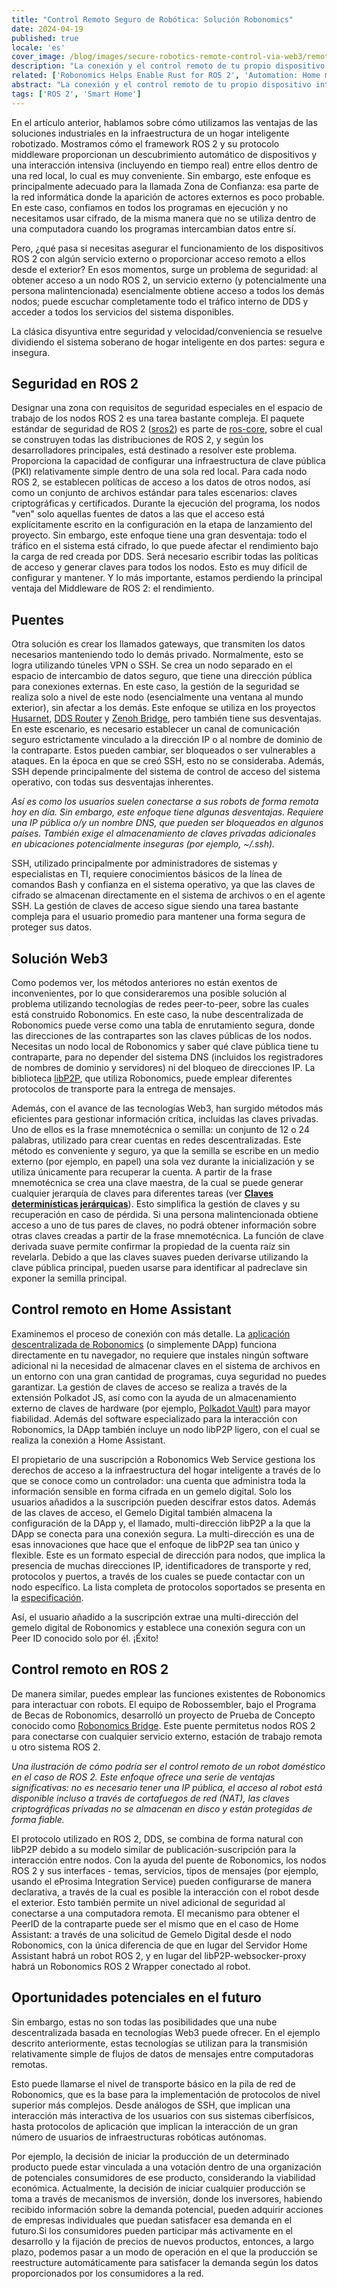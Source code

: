 ```yaml
---
title: "Control Remoto Seguro de Robótica: Solución Robonomics"
date: 2024-04-19
published: true
locale: 'es'
cover_image: /blog/images/secure-robotics-remote-control-via-web3/remote_control_cover.png
description: "La conexión y el control remoto de tu propio dispositivo inteligente es una función muy popular entre los usuarios. Sin embargo, una tarea tan trivial sigue causando muchas dificultades a los usuarios inexpertos, desde superar el NAT hasta problemas de seguridad. En un nuevo artículo, mostraremos cómo se pueden superar estas dificultades con la ayuda de Robonomics."
related: ['Robonomics Helps Enable Rust for ROS 2', 'Automation: Home meets Industrial']
abstract: "La conexión y el control remoto de tu propio dispositivo inteligente es una función muy popular entre los usuarios. Sin embargo, una tarea tan trivial sigue causando muchas dificultades a los usuarios inexpertos, desde superar el NAT hasta problemas de seguridad. En un nuevo artículo, mostraremos cómo se pueden superar estas dificultades con la ayuda de Robonomics."
tags: ['ROS 2', 'Smart Home']
---
```


En el artículo anterior, hablamos sobre cómo utilizamos las ventajas de las soluciones industriales en la infraestructura de un hogar inteligente robotizado. Mostramos cómo el framework ROS 2 y su protocolo middleware proporcionan un descubrimiento automático de dispositivos y una interacción intensiva (incluyendo en tiempo real) entre ellos dentro de una red local, lo cual es muy conveniente. Sin embargo, este enfoque es principalmente adecuado para la llamada Zona de Confianza: esa parte de la red informática donde la aparición de actores externos es poco probable. En este caso, confiamos en todos los programas en ejecución y no necesitamos usar cifrado, de la misma manera que no se utiliza dentro de una computadora cuando los programas intercambian datos entre sí.

Pero, ¿qué pasa si necesitas asegurar el funcionamiento de los dispositivos ROS 2 con algún servicio externo o proporcionar acceso remoto a ellos desde el exterior? En esos momentos, surge un problema de seguridad: al obtener acceso a un nodo ROS 2, un servicio externo (y potencialmente una persona malintencionada) esencialmente obtiene acceso a todos los demás nodos; puede escuchar completamente todo el tráfico interno de DDS y acceder a todos los servicios del sistema disponibles.

La clásica disyuntiva entre seguridad y velocidad/conveniencia se resuelve dividiendo el sistema soberano de hogar inteligente en dos partes: segura e insegura.

## Seguridad en ROS 2

Designar una zona con requisitos de seguridad especiales en el espacio de trabajo de los nodos ROS 2 es una tarea bastante compleja. El paquete estándar de seguridad de ROS 2 ([sros2](https://docs.ros.org/es/rolling/Concepts/Intermediate/About-Security.html)) es parte de [ros-core](https://ros.org/reps/rep-2001.html#id32), sobre el cual se construyen todas las distribuciones de ROS 2, y según los desarrolladores principales, está destinado a resolver este problema. Proporciona la capacidad de configurar una infraestructura de clave pública (PKI) relativamente simple dentro de una sola red local. Para cada nodo ROS 2, se establecen políticas de acceso a los datos de otros nodos, así como un conjunto de archivos estándar para tales escenarios: claves criptográficas y certificados. Durante la ejecución del programa, los nodos "ven" solo aquellas fuentes de datos a las que el acceso está explícitamente escrito en la configuración en la etapa de lanzamiento del proyecto. Sin embargo, este enfoque tiene una gran desventaja: todo el tráfico en el sistema está cifrado, lo que puede afectar el rendimiento bajo la carga de red creada por DDS. Será necesario escribir todas las políticas de acceso y generar claves para todos los nodos. Esto es muy difícil de configurar y mantener. Y lo más importante, estamos perdiendo la principal ventaja del Middleware de ROS 2: el rendimiento.

## Puentes

Otra solución es crear los llamados gateways, que transmiten los datos necesarios manteniendo todo lo demás privado. Normalmente, esto se logra utilizando túneles VPN o SSH. Se crea un nodo separado en el espacio de intercambio de datos seguro, que tiene una dirección pública para conexiones externas. En este caso, la gestión de la seguridad se realiza solo a nivel de este nodo (esencialmente una ventana al mundo exterior), sin afectar a los demás. Este enfoque se utiliza en los proyectos [Husarnet](https://github.com/husarnet/husarnet), [DDS Router](https://github.com/eProsima/DDS-Router) y [Zenoh Bridge](https://github.com/eclipse-zenoh/zenoh-plugin-ros2dds), pero también tiene sus desventajas. En este escenario, es necesario establecer un canal de comunicación seguro estrictamente vinculado a la dirección IP o al nombre de dominio de la contraparte. Estos pueden cambiar, ser bloqueados o ser vulnerables a ataques. En la época en que se creó SSH, esto no se consideraba. Además, SSH depende principalmente del sistema de control de acceso del sistema operativo, con todas sus desventajas inherentes.

<RbImage zoom src="/blog/images/secure-robotics-remote-control-via-web3/remote_control_legacy_approach.png" alt="Classic Remote Control via public IP and SSH/VPN" />

*Así es como los usuarios suelen conectarse a sus robots de forma remota hoy en día. Sin embargo, este enfoque tiene algunas desventajas. Requiere una IP pública o/y un nombre DNS, que pueden ser bloqueados en algunos países. También exige el almacenamiento de claves privadas adicionales en ubicaciones potencialmente inseguras (por ejemplo, ~/.ssh).*

SSH, utilizado principalmente por administradores de sistemas y especialistas en TI, requiere conocimientos básicos de la línea de comandos Bash y confianza en el sistema operativo, ya que las claves de cifrado se almacenan directamente en el sistema de archivos o en el agente SSH. La gestión de claves de acceso sigue siendo una tarea bastante compleja para el usuario promedio para mantener una forma segura de proteger sus datos.

## Solución Web3

Como podemos ver, los métodos anteriores no están exentos de inconvenientes, por lo que consideraremos una posible solución al problema utilizando tecnologías de redes peer-to-peer, sobre las cuales está construido Robonomics. En este caso, la nube descentralizada de Robonomics puede verse como una tabla de enrutamiento segura, donde las direcciones de las contrapartes son las claves públicas de los nodos. Necesitas un nodo local de Robonomics y saber qué clave pública tiene tu contraparte, para no depender del sistema DNS (incluidos los registradores de nombres de dominio y servidores) ni del bloqueo de direcciones IP. La biblioteca [libP2P](https://libp2p.io/), que utiliza Robonomics, puede emplear diferentes protocolos de transporte para la entrega de mensajes.

Además, con el avance de las tecnologías Web3, han surgido métodos más eficientes para gestionar información crítica, incluidas las claves privadas. Uno de ellos es la frase mnemotécnica o semilla: un conjunto de 12 o 24 palabras, utilizado para crear cuentas en redes descentralizadas. Este método es conveniente y seguro, ya que la semilla se escribe en un medio externo (por ejemplo, en papel) una sola vez durante la inicialización y se utiliza únicamente para recuperar la cuenta. A partir de la frase mnemotécnica se crea una clave maestra, de la cual se puede generar cualquier jerarquía de claves para diferentes tareas (ver **[Claves determinísticas jerárquicas](https://docs.substrate.io/reference/command-line-tools/subkey/#hierarchical-deterministic-keys)**). Esto simplifica la gestión de claves y su recuperación en caso de pérdida. Si una persona malintencionada obtiene acceso a uno de tus pares de claves, no podrá obtener información sobre otras claves creadas a partir de la frase mnemotécnica. La función de clave derivada suave permite confirmar la propiedad de la cuenta raíz sin revelarla. Debido a que las claves suaves pueden derivarse utilizando la clave pública principal, pueden usarse para identificar al padreclave sin exponer la semilla principal.

## Control remoto en Home Assistant

Examinemos el proceso de conexión con más detalle. La [aplicación descentralizada de Robonomics](https://robonomics.app/) (o simplemente DApp) funciona directamente en tu navegador, no requiere que instales ningún software adicional ni la necesidad de almacenar claves en el sistema de archivos en un entorno con una gran cantidad de programas, cuya seguridad no puedes garantizar. La gestión de claves de acceso se realiza a través de la extensión Polkadot JS, así como con la ayuda de un almacenamiento externo de claves de hardware (por ejemplo, [Polkadot Vault](https://wiki.polkadot.network/docs/polkadot-vault)) para mayor fiabilidad. Además del software especializado para la interacción con Robonomics, la DApp también incluye un nodo libP2P ligero, con el cual se realiza la conexión a Home Assistant.

<RbImage zoom src="/blog/images/secure-robotics-remote-control-via-web3/robonomics_home_assistant_usecase.png" alt="Control Remoto de Home Assistant" />

El propietario de una suscripción a Robonomics Web Service gestiona los derechos de acceso a la infraestructura del hogar inteligente a través de lo que se conoce como un controlador: una cuenta que administra toda la información sensible en forma cifrada en un gemelo digital. Solo los usuarios añadidos a la suscripción pueden descifrar estos datos. Además de las claves de acceso, el Gemelo Digital también almacena la configuración de la DApp y, el llamado, multi-dirección libP2P a la que la DApp se conecta para una conexión segura. La multi-dirección es una de esas innovaciones que hace que el enfoque de libP2P sea tan único y flexible. Este es un formato especial de dirección para nodos, que implica la presencia de muchas direcciones IP, identificadores de transporte y red, protocolos y puertos, a través de los cuales se puede contactar con un nodo específico. La lista completa de protocolos soportados se presenta en la [especificación](https://github.com/multiformats/multiaddr/blob/master/protocols.csv).

Así, el usuario añadido a la suscripción extrae una multi-dirección del gemelo digital de Robonomics y establece una conexión segura con un Peer ID conocido solo por él. ¡Éxito!

## Control remoto en ROS 2

De manera similar, puedes emplear las funciones existentes de Robonomics para interactuar con robots. El equipo de Robossembler, bajo el Programa de Becas de Robonomics, desarrolló un proyecto de Prueba de Concepto conocido como [Robonomics Bridge](https://gitlab.com/robossembler/robonomics_bridge). Este puente permitetus nodos ROS 2 para conectarse con cualquier servicio externo, estación de trabajo remota u otro sistema ROS 2.

<RbImage zoom src="/blog/images/secure-robotics-remote-control-via-web3/robonomics_ros2_usecase.png" alt="Control remoto de ROS 2 con Robonomics" />

*Una ilustración de cómo podría ser el control remoto de un robot doméstico en el caso de ROS 2. Este enfoque ofrece una serie de ventajas significativas: no es necesario tener una IP pública, el acceso al robot está disponible incluso a través de cortafuegos de red (NAT), las claves criptográficas privadas no se almacenan en disco y están protegidas de forma fiable.*

El protocolo utilizado en ROS 2, DDS, se combina de forma natural con libP2P debido a su modelo similar de publicación-suscripción para la interacción entre nodos. Con la ayuda del puente de Robonomics, los nodos ROS 2 y sus interfaces - temas, servicios, tipos de mensajes (por ejemplo, usando el eProsima Integration Service) pueden configurarse de manera declarativa, a través de la cual es posible la interacción con el robot desde el exterior. Esto también permite un nivel adicional de seguridad al conectarse a una computadora remota. El mecanismo para obtener el PeerID de la contraparte puede ser el mismo que en el caso de Home Assistant: a través de una solicitud de Gemelo Digital desde el nodo Robonomics, con la única diferencia de que en lugar del Servidor Home Assistant habrá un robot ROS 2, y en lugar del libP2P-websocker-proxy habrá un Robonomics ROS 2 Wrapper conectado al robot.

## Oportunidades potenciales en el futuro

Sin embargo, estas no son todas las posibilidades que una nube descentralizada basada en tecnologías Web3 puede ofrecer. En el ejemplo descrito anteriormente, estas tecnologías se utilizan para la transmisión relativamente simple de flujos de datos de mensajes entre computadoras remotas.

Esto puede llamarse el nivel de transporte básico en la pila de red de Robonomics, que es la base para la implementación de protocolos de nivel superior más complejos. Desde análogos de SSH, que implican una interacción más interactiva de los usuarios con sus sistemas ciberfísicos, hasta protocolos de aplicación que implican la interacción de un gran número de usuarios de infraestructuras robóticas autónomas.

Por ejemplo, la decisión de iniciar la producción de un determinado producto puede estar vinculada a una votación dentro de una organización de potenciales consumidores de ese producto, considerando la viabilidad económica. Actualmente, la decisión de iniciar cualquier producción se toma a través de mecanismos de inversión, donde los inversores, habiendo recibido información sobre la demanda potencial, pueden adquirir acciones de empresas individuales que puedan satisfacer esa demanda en el futuro.Si los consumidores pueden participar más activamente en el desarrollo y la fijación de precios de nuevos productos, entonces, a largo plazo, podemos pasar a un modo de operación en el que la producción se reestructure automáticamente para satisfacer la demanda según los datos proporcionados por los consumidores a la red.